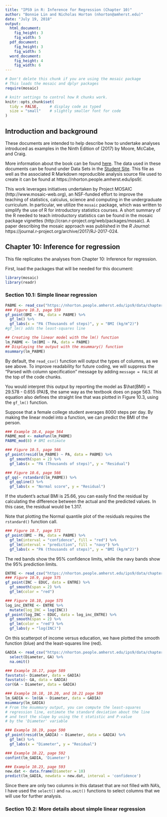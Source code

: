 ```yaml
---
title: "IPS9 in R: Inference for Regression (Chapter 10)"
author: "Bonnie Lin and Nicholas Horton (nhorton@amherst.edu)"
date: "July 19, 2018"
output: 
  html_document:
    fig_height: 3
    fig_width: 5
  pdf_document:
    fig_height: 3
    fig_width: 5
  word_document:
    fig_height: 4
    fig_width: 6
---
```



```r
# Don't delete this chunk if you are using the mosaic package
# This loads the mosaic and dplyr packages
require(mosaic)
```

```r
# knitr settings to control how R chunks work.
knitr::opts_chunk$set(
  tidy = FALSE,     # display code as typed
  size = "small"    # slightly smaller font for code
)
```

## Introduction and background 

These documents are intended to help describe how to undertake analyses introduced 
as examples in the Ninth Edition of \emph{Introduction to the Practice of Statistics} (2017) by Moore, McCabe, and Craig.

More information about the book can be found [here](https://macmillanlearning.com/Catalog/product/introductiontothepracticeofstatistics-ninthedition-moore).
The data used in these documents can be found under Data Sets in the [Student Site](https://www.macmillanlearning.com/catalog/studentresources/ips9e?_ga=2.29224888.526668012.1531487989-1209447309.1529940008#). This
file as well as the associated R Markdown reproducible analysis source file used to create it can be found at https://nhorton.people.amherst.edu/ips9/.

This work leverages initiatives undertaken by Project MOSAIC (http://www.mosaic-web.org), an NSF-funded effort to improve the teaching of statistics, calculus, science and computing in the undergraduate curriculum. In particular, we utilize the `mosaic` package, which was written to simplify the use of R for introductory statistics courses. A short summary of the R needed to teach introductory statistics can be found in the mosaic package vignettes (http://cran.r-project.org/web/packages/mosaic).  A paper describing the mosaic approach was published in the *R Journal*: https://journal.r-project.org/archive/2017/RJ-2017-024.
  
## Chapter 10: Inference for regression
This file replicates the analyses from Chapter 10: Inference for regression.

First, load the packages that will be needed for this document: 
```r
library(mosaic)
library(readr)
```

### Section 10.1: Simple linear regression
```r
PABME <- read_csv("https://nhorton.people.amherst.edu/ips9/data/chapter10/EG10-01PABMI.csv")
### Figure 10.3, page 559
gf_point(BMI ~ PA, data = PABME) %>%
  gf_lm() %>%
  gf_labs(x = "PA (Thousands of steps)", y = "BMI (kg/m^2)")
#gf_lm() adds the least-squares line

## Creating the linear model with the lm() function
lm_PABME <- lm(BMI ~ PA, data = PABME)
## Displaying the output with the msummary() function
msummary(lm_PABME)
```
By default, the `read_csv()` function will output the types of columns, as we see above. 
To improve readability for future coding, we will suppress the "Parsed with column 
specification" message by adding `message = FALSE` at the top of the code chunks.

You would interpret this output by reporting the model as 
$\hat{BMI} = 29.578 - 0.655 (PA)$, the same way as the textbook does on page 
563. This equation also defines the straight line that was plotted in Figure 10.3, 
using the `gf_lm()` function.

Suppose that a female college student averages 8000 steps per day. By making 
the linear model into a function, we can predict the BMI of the person. 
```r
### Example 10.4, page 564
PABME_mod <- makeFun(lm_PABME)
PABME_mod(8) # BMI estimate 

### Figure 10.5, page 566
gf_point(resid(lm_PABME) ~ PA, data = PABME) %>%
  gf_smooth(span = 2) %>%
  gf_labs(x = "PA (Thousands of steps)", y = "Residual") 

### Figure 10.6, page 566
gf_qq(~ rstandard(lm_PABME)) %>%
  gf_qqline() %>%
  gf_labs(x = "Normal score", y = "Residual")
```

If the student's actual BMI is 25.66, you can easily find the residual by calculating the 
difference between the actual and the predicted values. In this case, the residual would 
be 1.317. 

Note that plotting the Normal quantile plot of the residuals requires the `rstandard()` 
function call. 

```r
### Figure 10.7, page 571
gf_point(BMI ~ PA, data = PABME) %>%
  gf_lm(interval = "confidence", fill = "red") %>%
  gf_lm(interval = "prediction", fill = "navy") %>%
  gf_labs(x = "PA (thousands of steps)", y = "BMI (kg/m^2)")

```

The red bands show the 95% confidence limits, while the navy bands show the 
95% prediction limits. 


```r
ENTRE <- read_csv("https://nhorton.people.amherst.edu/ips9/data/chapter10/EG10-11ENTRE.csv")
### Figure 10.9, page 575
gf_point(INC ~ EDUC, data = ENTRE) %>%
  gf_smooth(span = 2) %>%
  gf_lm(color = "red") 

### Figure 10.10, page 575
log_inc_ENTRE <- ENTRE %>% 
  mutate(log_INC = log(INC))
gf_point(log_INC ~ EDUC, data = log_inc_ENTRE) %>%
  gf_smooth(span = 2) %>%
  gf_lm(color = "red") %>%
  gf_labs(y = "log(INC)")
```
On this scatterpot of income versus education, we have plotted the smooth function (blue) 
and the least-squares line (red). 

```r
GADIA <- read_csv("https://nhorton.people.amherst.edu/ips9/data/chapter10/EG10-16GADIA.csv") %>%
  select(Diameter, GA) %>%
  na.omit()

### Example 10.17, page 589
favstats(~ Diameter, data = GADIA)
favstats(~ GA, data = GADIA)
cor(GA ~ Diameter, data = GADIA)

### Example 10.18, 10.20, and 10.21 page 589
lm_GADIA <- lm(GA ~ Diameter, data = GADIA)
msummary(lm_GADIA) 
# From the msummary output, you can compute the least-squares
# regression line, estimate the standard deviation about the line 
# and test the slope by using the t statistic and P-value 
# by the 'Diameter' variable

### Example 10.19, page 590 
gf_point(resid(lm_GADIA) ~ Diameter, data = GADIA) %>%
  gf_lm() %>%
  gf_labs(x = "Diameter", y = "Residual")

### Example 10.22, page 592
confint(lm_GADIA, 'Diameter')

### Example 10.23, page 593
new.dat <- data.frame(Diameter = 10)
predict(lm_GADIA, newdata = new.dat, interval = 'confidence')
```
Since there are only two columns in this dataset that are not filled with NA's, I have 
used the `select()` and `na.omit()` functions to select columns that we will use for 
further analysis. 

### Section 10.2: More details about simple linear regression
